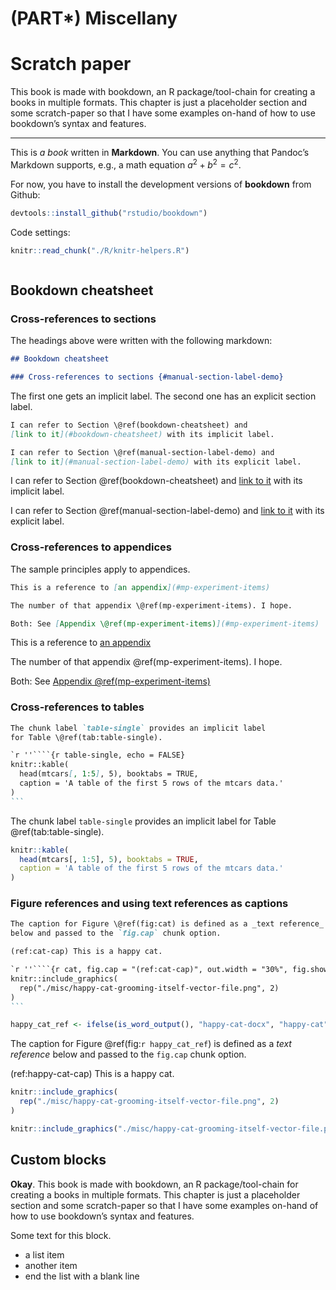 (PART\*) Miscellany {#part-misc .unnumbered}
========================================================================

Scratch paper
========================================================================

This book is made with bookdown, an R package/tool-chain for creating a
books in multiple formats. This chapter is just a placeholder section
and some scratch-paper so that I have some examples on-hand of how to
use bookdown's syntax and features.

***

This is *a book* written in **Markdown**. You can use anything that
Pandoc's Markdown supports, e.g., a math equation $a^2 + b^2 = c^2$.

For now, you have to install the development versions of **bookdown**
from Github:


```r
devtools::install_github("rstudio/bookdown")
```

Code settings:

```r
knitr::read_chunk("./R/knitr-helpers.R")
```

```r
```

Bookdown cheatsheet
------------------------------------------------------------------------

### Cross-references to sections {#manual-section-label-demo}

The headings above were written with the following markdown:

```markdown
## Bookdown cheatsheet

### Cross-references to sections {#manual-section-label-demo}
```

The first one gets an implicit label. The second one has an 
explicit section label.

```markdown
I can refer to Section \@ref(bookdown-cheatsheet) and 
[link to it](#bookdown-cheatsheet) with its implicit label.

I can refer to Section \@ref(manual-section-label-demo) and 
[link to it](#manual-section-label-demo) with its explicit label.
```

I can refer to Section \@ref(bookdown-cheatsheet) and 
[link to it](#bookdown-cheatsheet) with its implicit label.

I can refer to Section \@ref(manual-section-label-demo) and 
[link to it](#manual-section-label-demo) with its explicit label.

### Cross-references to appendices

The sample principles apply to appendices.

```markdown
This is a reference to [an appendix](#mp-experiment-items)

The number of that appendix \@ref(mp-experiment-items). I hope.

Both: See [Appendix \@ref(mp-experiment-items)](#mp-experiment-items)
```

This is a reference to [an appendix](#mp-experiment-items)

The number of that appendix \@ref(mp-experiment-items). I hope.

Both: See [Appendix \@ref(mp-experiment-items)](#mp-experiment-items)

### Cross-references to tables

````markdown
The chunk label `table-single` provides an implicit label 
for Table \@ref(tab:table-single).

`r ''````{r table-single, echo = FALSE}
knitr::kable(
  head(mtcars[, 1:5], 5), booktabs = TRUE,
  caption = 'A table of the first 5 rows of the mtcars data.'
)
```
````

The chunk label `table-single` provides an implicit label 
for Table \@ref(tab:table-single).

```r
knitr::kable(
  head(mtcars[, 1:5], 5), booktabs = TRUE,
  caption = 'A table of the first 5 rows of the mtcars data.'
)
```

### Figure references and using text references as captions

````markdown
The caption for Figure \@ref(fig:cat) is defined as a _text reference_
below and passed to the `fig.cap` chunk option.

(ref:cat-cap) This is a happy cat.

`r ''````{r cat, fig.cap = "(ref:cat-cap)", out.width = "30%", fig.show = "hold"}
knitr::include_graphics(
  rep("./misc/happy-cat-grooming-itself-vector-file.png", 2)
)
```
````

<!-- I actually can't use that same text-reference label here because  -->
<!-- then that text will be injected into the code block above, so I -->
<!-- add `happy-` to the labels. -->

```r
happy_cat_ref <- ifelse(is_word_output(), "happy-cat-docx", "happy-cat")
```

The caption for Figure \@ref(fig:`r happy_cat_ref`) is defined as a *text
reference* below and passed to the `fig.cap` chunk option.

(ref:happy-cat-cap) This is a happy cat.

```r
knitr::include_graphics(
  rep("./misc/happy-cat-grooming-itself-vector-file.png", 2)
)
```

```r
knitr::include_graphics("./misc/happy-cat-grooming-itself-vector-file.png")
```


Custom blocks
------------------------------------------------------------------------

\Begin{infobox}
<div class = "infobox">

**Okay**. This book is made with bookdown, an R package/tool-chain for
creating a books in multiple formats. This chapter is just a placeholder
section and some scratch-paper so that I have some examples on-hand of
how to use bookdown's syntax and features.

Some text for this block.

  - a list item
  - another item
  - end the list with a blank line

</div>
\End{infobox}

<!-- @Borovsky2016 take -->
<!-- this idea a step further and have found *within-child* differences in word -->
<!-- recognition on the basis of lexical development. The authors analyzed -->
<!-- the vocabularies in a sample of 24-month-olds and identified semantic -->
<!-- categories that were relatively dense or sparse for each child. These -->
<!-- children were faster to fixate on a named word when the word came from -->
<!-- one of the child's denser semantic networks. -->


<!-- [^haystack]: I sometimes use a needle-in-a-haystack metaphor for -->
<!-- lexical access and say that the way to cope with finding a needle in an -->
<!-- ever-growing haystack is to sort the hay and organize the straws. (Or -->
<!-- better yet, make it a *self-organizing* haystack.) I might apply the -->
<!-- reasoning backwards in time too: Early on, with just a few words, an ad -->
<!-- hoc or inefficient organization can suffice.  -->
